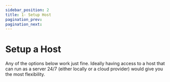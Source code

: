 ```yaml
---
sidebar_position: 2
title: 1- Setup Host
pagination_prev:
pagination_next:
---
```


# Setup a Host

Any of the options below work just fine. Ideally having access to a host that can run as a server 24/7 (either locally or a cloud provider) would give you the most flexibility.
